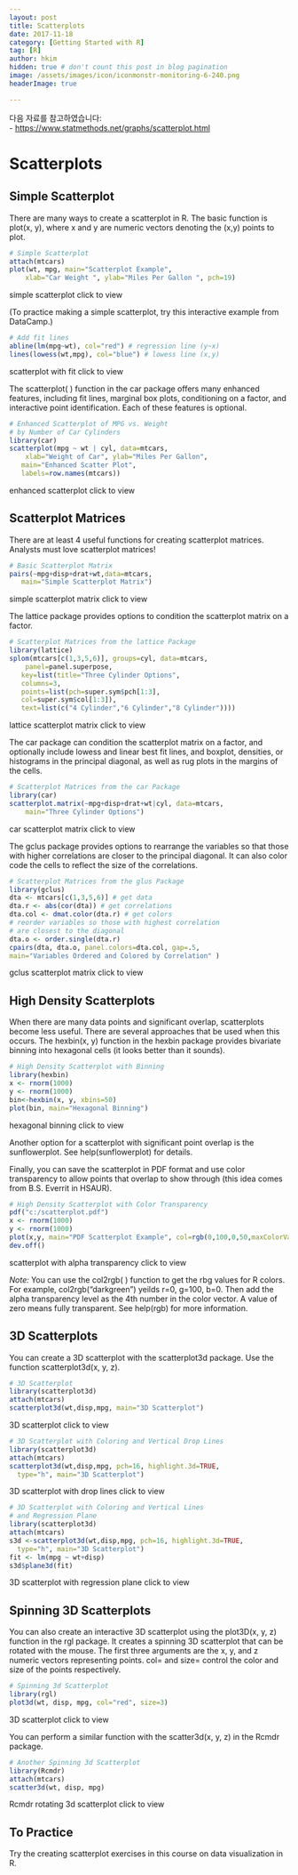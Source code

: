 ```yaml
---
layout: post  
title: Scatterplots
date: 2017-11-18  
category: [Getting Started with R]  
tag: [R]  
author: hkim  
hidden: true # don't count this post in blog pagination  
image: /assets/images/icon/iconmonstr-monitoring-6-240.png
headerImage: true

---
```


다음 자료를 참고하였습니다:  
- [https://www.statmethods.net/graphs/scatterplot.html](https://www.statmethods.net/graphs/scatterplot.html)

# Scatterplots

## Simple Scatterplot

There are many ways to create a scatterplot in R. The basic function is plot(x, y), where x and y are numeric vectors denoting the (x,y) points to plot.

```r
# Simple Scatterplot
attach(mtcars)
plot(wt, mpg, main="Scatterplot Example",
  	xlab="Car Weight ", ylab="Miles Per Gallon ", pch=19)
```

simple scatterplot click to view

(To practice making a simple scatterplot, try this interactive example from DataCamp.)

```r
# Add fit lines
abline(lm(mpg~wt), col="red") # regression line (y~x)
lines(lowess(wt,mpg), col="blue") # lowess line (x,y)
```

scatterplot with fit click to view

The scatterplot( ) function in the car package offers many enhanced features, including fit lines, marginal box plots, conditioning on a factor, and interactive point identification. Each of these features is optional.

```r
# Enhanced Scatterplot of MPG vs. Weight
# by Number of Car Cylinders
library(car)
scatterplot(mpg ~ wt | cyl, data=mtcars,
  	xlab="Weight of Car", ylab="Miles Per Gallon",
   main="Enhanced Scatter Plot",
   labels=row.names(mtcars))
```

enhanced scatterplot click to view


## Scatterplot Matrices

There are at least 4 useful functions for creating scatterplot matrices. Analysts must love scatterplot matrices!

```r
# Basic Scatterplot Matrix
pairs(~mpg+disp+drat+wt,data=mtcars,
   main="Simple Scatterplot Matrix")
```

simple scatterplot matrix click to view

The lattice package provides options to condition the scatterplot matrix on a factor.

```r
# Scatterplot Matrices from the lattice Package
library(lattice)
splom(mtcars[c(1,3,5,6)], groups=cyl, data=mtcars,
  	panel=panel.superpose,
   key=list(title="Three Cylinder Options",
   columns=3,
   points=list(pch=super.sym$pch[1:3],
   col=super.sym$col[1:3]),
   text=list(c("4 Cylinder","6 Cylinder","8 Cylinder"))))
```

lattice scatterplot matrix click to view

The car package can condition the scatterplot matrix on a factor, and optionally include lowess and linear best fit lines, and boxplot, densities, or histograms in the principal diagonal, as well as rug plots in the margins of the cells.

```r
# Scatterplot Matrices from the car Package
library(car)
scatterplot.matrix(~mpg+disp+drat+wt|cyl, data=mtcars,
  	main="Three Cylinder Options")
```

car scatterplot matrix click to view

The gclus package provides options to rearrange the variables so that those with higher correlations are closer to the principal diagonal. It can also color code the cells to reflect the size of the correlations.

```r
# Scatterplot Matrices from the glus Package
library(gclus)
dta <- mtcars[c(1,3,5,6)] # get data
dta.r <- abs(cor(dta)) # get correlations
dta.col <- dmat.color(dta.r) # get colors
# reorder variables so those with highest correlation
# are closest to the diagonal
dta.o <- order.single(dta.r)
cpairs(dta, dta.o, panel.colors=dta.col, gap=.5,
main="Variables Ordered and Colored by Correlation" )
```

gclus scatterplot matrix click to view


## High Density Scatterplots

When there are many data points and significant overlap, scatterplots become less useful. There are several approaches that be used when this occurs. The hexbin(x, y) function in the hexbin package provides bivariate binning into hexagonal cells (it looks better than it sounds).

```r
# High Density Scatterplot with Binning
library(hexbin)
x <- rnorm(1000)
y <- rnorm(1000)
bin<-hexbin(x, y, xbins=50)
plot(bin, main="Hexagonal Binning")
```

hexagonal binning click to view

Another option for a scatterplot with significant point overlap is the sunflowerplot. See help(sunflowerplot) for details.

Finally, you can save the scatterplot in PDF format and use color transparency to allow points that overlap to show through (this idea comes from B.S. Everrit in HSAUR).

```r
# High Density Scatterplot with Color Transparency
pdf("c:/scatterplot.pdf")
x <- rnorm(1000)
y <- rnorm(1000)
plot(x,y, main="PDF Scatterplot Example", col=rgb(0,100,0,50,maxColorValue=255), pch=16)
dev.off()
```

scatterplot with alpha transparency click to view

*Note:* You can use the col2rgb( ) function to get the rbg values for R colors. For example, col2rgb("darkgreen") yeilds r=0, g=100, b=0. Then add the alpha transparency level as the 4th number in the color vector. A value of zero means fully transparent. See help(rgb) for more information.


## 3D Scatterplots

You can create a 3D scatterplot with the scatterplot3d package. Use the function scatterplot3d(x, y, z).

```r
# 3D Scatterplot
library(scatterplot3d)
attach(mtcars)
scatterplot3d(wt,disp,mpg, main="3D Scatterplot")
```

3D scatterplot click to view

```r
# 3D Scatterplot with Coloring and Vertical Drop Lines
library(scatterplot3d)
attach(mtcars)
scatterplot3d(wt,disp,mpg, pch=16, highlight.3d=TRUE,
  type="h", main="3D Scatterplot")
```

3D scatterplot with drop lines click to view

```r
# 3D Scatterplot with Coloring and Vertical Lines
# and Regression Plane
library(scatterplot3d)
attach(mtcars)
s3d <-scatterplot3d(wt,disp,mpg, pch=16, highlight.3d=TRUE,
  type="h", main="3D Scatterplot")
fit <- lm(mpg ~ wt+disp)
s3d$plane3d(fit)
```

3D scatterplot with regression plane click to view


## Spinning 3D Scatterplots

You can also create an interactive 3D scatterplot using the plot3D(x, y, z) function in the rgl package. It creates a spinning 3D scatterplot that can be rotated with the mouse. The first three arguments are the x, y, and z numeric vectors representing points. col= and size= control the color and size of the points respectively.

```r
# Spinning 3d Scatterplot
library(rgl)
plot3d(wt, disp, mpg, col="red", size=3)
```

3D scatterplot click to view

You can perform a similar function with the scatter3d(x, y, z) in the Rcmdr package.

```r
# Another Spinning 3d Scatterplot
library(Rcmdr)
attach(mtcars)
scatter3d(wt, disp, mpg)
```

Rcmdr rotating 3d scatterplot click to view


## To Practice

Try the creating scatterplot exercises in this course on data visualization in R.
